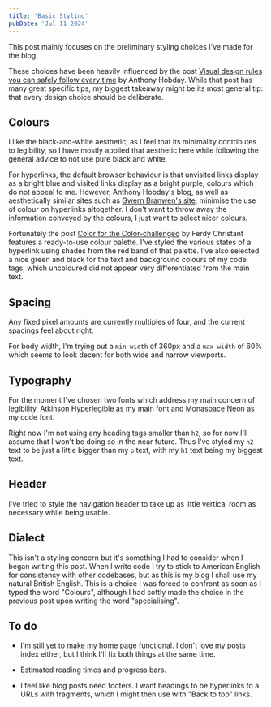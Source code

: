 ```yaml
---
title: 'Basic Styling'
pubDate: 'Jul 11 2024'
---
```


This post mainly focuses on the preliminary styling choices I've made for the blog.

These choices have been heavily influenced by the post
[Visual design rules you can safely follow every time](https://anthonyhobday.com/sideprojects/saferules/) by Anthony Hobday.
While that post has many great specific tips, my biggest takeaway might be its most general tip: that every design choice
should be deliberate.

## Colours

I like the black-and-white aesthetic, as I feel that its minimality contributes to legibility, so I have mostly applied
that aesthetic here while following the general advice to not use pure black and white.

For hyperlinks, the default browser behaviour is that unvisited links display as a bright blue and visited links display as a
bright purple, colours which do not appeal to me. However, Anthony Hobday's blog, as well as aesthetically similar sites such
as [Gwern Branwen's site](https://gwern.net/index), minimise the use of colour on hyperlinks altogether. I don't want to
throw away the information conveyed by the colours, I just want to select nicer colours.

Fortunately the post [Color for the Color-challenged](https://ferdychristant.com/color-for-the-color-challenged-884c7aa04a56)
by Ferdy Christant features a ready-to-use colour palette. I've styled the various states of a hyperlink using shades from
the red band of that palette. I've also selected a nice green and black for the text and background colours of my code tags,
which uncoloured did not appear very differentiated from the main text.

## Spacing

Any fixed pixel amounts are currently multiples of four, and the current spacings feel about right.

For body width, I'm trying out a `min-width` of 360px and a `max-width` of 60% which seems to look decent for
both wide and narrow viewports.

## Typography

For the moment I've chosen two fonts which address my main concern of legibility,
[Atkinson Hyperlegible](https://fontsource.org/fonts/atkinson-hyperlegible) as my main font and
[Monaspace Neon](https://fontsource.org/fonts/monaspace-neon) as my code font.

Right now I'm not using any heading tags smaller than `h2`, so for now I'll assume that I won't be doing so in the
near future. Thus I've styled my `h2` text to be just a little bigger than my `p` text, with my `h1` text being my biggest text.

## Header

I've tried to style the navigation header to take up as little vertical room as necessary while being usable.

## Dialect

This isn't a styling concern but it's something I had to consider when I began writing this post. When I write code I try to
stick to American English for consistency with other codebases, but as this is my blog I shall
use my natural British English. This is a choice I was forced to confront as soon as I typed the word "Colours",
although I had softly made the choice in the previous post upon writing the word "specialising".

## To do

* I'm still yet to make my home page functional. I don't love my posts index either, but I think I'll fix both things at the same time.

* Estimated reading times and progress bars.

* I feel like blog posts need footers. I want headings to be hyperlinks to a URLs with fragments, which I might then use with "Back to top" links.